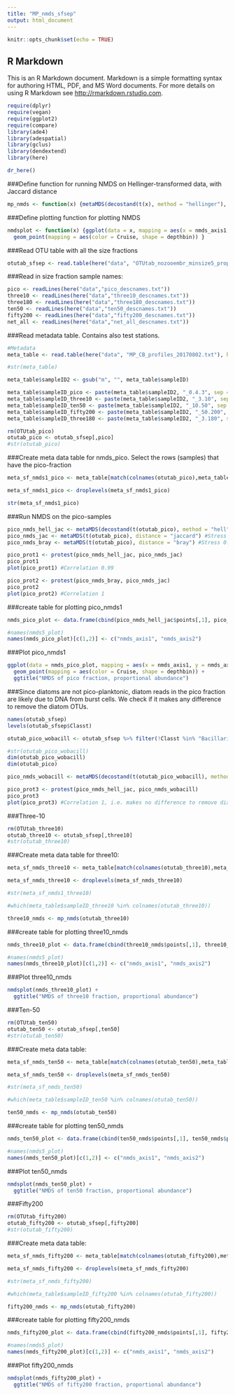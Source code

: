 ```yaml
---
title: "MP_nmds_sfsep"
output: html_document
---
```


```r
knitr::opts_chunk$set(echo = TRUE)
```

## R Markdown

This is an R Markdown document. Markdown is a simple formatting syntax for authoring HTML, PDF, and MS Word documents. For more details on using R Markdown see <http://rmarkdown.rstudio.com>.

```r
require(dplyr)
require(vegan)
require(ggplot2)
require(compare)
library(ade4)
library(adespatial)
library(gclus)
library(dendextend)
library(here)
```
```r
dr_here()
```
###Define function for running NMDS on Hellinger-transformed data, with Jaccard distance
```r
mp_nmds <- function(x) {metaMDS(decostand(t(x), method = "hellinger"), distance = "jaccard")}
```


###Define plotting function for plotting NMDS
```r
nmdsplot <- function(x) {ggplot(data = x, mapping = aes(x = nmds_axis1, y = nmds_axis2)) +
  geom_point(mapping = aes(color = Cruise, shape = depthbin)) } 
```


###Read OTU table with all the size fractions
```r
otutab_sfsep <- read.table(here("data", "OTUtab_nozooembr_minsize5_prop_wtax_wnewseqid_14032019_point.txt"), header = T, sep = "\t")
```

###Read in size fraction sample names:
```r
pico <- readLines(here("data","pico_descnames.txt"))
three10 <- readLines(here("data","three10_descnames.txt"))
three180 <- readLines(here("data","three180_descnames.txt"))
ten50 <- readLines(here("data","ten50_descnames.txt"))
fifty200 <- readLines(here("data","fifty200_descnames.txt"))
net_all <- readLines(here("data","net_all_descnames.txt"))
```

###Read metadata table. Contains also test stations.
```r
#Metadata
meta_table <- read.table(here("data", "MP_CB_profiles_20170802.txt"), header = T, sep = "\t", fill = NA)

#str(meta_table)

meta_table$sampleID2 <- gsub("m", "", meta_table$sampleID)

meta_table$sampleID_pico <- paste(meta_table$sampleID2, "_0.4.3", sep = "")
meta_table$sampleID_three10 <- paste(meta_table$sampleID2, "_3.10", sep = "")
meta_table$sampleID_ten50 <- paste(meta_table$sampleID2, "_10.50", sep = "")
meta_table$sampleID_fifty200 <- paste(meta_table$sampleID2, "_50.200", sep = "")
meta_table$sampleID_three180 <- paste(meta_table$sampleID2, "_3.180", sep = "")
```

```r
rm(OTUtab_pico)
otutab_pico <- otutab_sfsep[,pico]
#str(otutab_pico)
```

###Create meta data table for nmds_pico. Select the rows (samples) that have the pico-fraction
```r
meta_sf_nmds1_pico <- meta_table[match(colnames(otutab_pico),meta_table$sampleID_pico),]

meta_sf_nmds1_pico <- droplevels(meta_sf_nmds1_pico)

str(meta_sf_nmds1_pico)
```

###Run NMDS on the pico-samples
```r
pico_nmds_hell_jac <- metaMDS(decostand(t(otutab_pico), method = "hell"), distance = "jaccard") #Stress 0.12
pico_nmds_jac <- metaMDS(t(otutab_pico), distance = "jaccard") #Stress 0.13
pico_nmds_bray <- metaMDS(t(otutab_pico), distance = "bray") #Stress 0.13

pico_prot1 <- protest(pico_nmds_hell_jac, pico_nmds_jac)
pico_prot1
plot(pico_prot1) #Correlation 0.99

pico_prot2 <- protest(pico_nmds_bray, pico_nmds_jac)
pico_prot2
plot(pico_prot2) #Correlation 1
```

###create table for plotting pico_nmds1
```r
nmds_pico_plot <- data.frame(cbind(pico_nmds_hell_jac$points[,1], pico_nmds_hell_jac$points[,2], meta_sf_nmds1_pico))

#names(nmds5_plot)
names(nmds_pico_plot)[c(1,2)] <- c("nmds_axis1", "nmds_axis2")
```

###Plot pico_nmds1
```r
ggplot(data = nmds_pico_plot, mapping = aes(x = nmds_axis1, y = nmds_axis2)) +
  geom_point(mapping = aes(color = Cruise, shape = depthbin)) +
  ggtitle("NMDS of pico fraction, proportional abundance")
```

###Since diatoms are not pico-planktonic, diatom reads in the pico fraction are likely due to DNA from burst cells. We check if it makes any difference to remove the diatom OTUs.
```r
names(otutab_sfsep)
levels(otutab_sfsep$Classt)

otutab_pico_wobacill <- otutab_sfsep %>% filter(!Classt %in% "Bacillariophyta") %>% select(pico)

#str(otutab_pico_wobacill)
dim(otutab_pico_wobacill)
dim(otutab_pico)
```
```r
pico_nmds_wobacill <- metaMDS(decostand(t(otutab_pico_wobacill), method = "hellinger"), distance = "jaccard") #Stress 0.12

pico_prot3 <- protest(pico_nmds_hell_jac, pico_nmds_wobacill)
pico_prot3
plot(pico_prot3) #Correlation 1, i.e. makes no difference to remove diatom OTUs from pico-fraction
```

###Three-10
```r
rm(OTUtab_three10)
otutab_three10 <- otutab_sfsep[,three10]
#str(otutab_three10)
```

###Create meta data table for three10:
```r
meta_sf_nmds_three10 <- meta_table[match(colnames(otutab_three10),meta_table$sampleID_three10),]

meta_sf_nmds_three10 <- droplevels(meta_sf_nmds_three10)

#str(meta_sf_nmds1_three10)

#which(meta_table$sampleID_three10 %in% colnames(otutab_three10))
```

```r
three10_nmds <- mp_nmds(otutab_three10)
```

###create table for plotting three10_nmds
```r
nmds_three10_plot <- data.frame(cbind(three10_nmds$points[,1], three10_nmds$points[,2], meta_sf_nmds_three10))

#names(nmds5_plot)
names(nmds_three10_plot)[c(1,2)] <- c("nmds_axis1", "nmds_axis2")
```

###Plot three10_nmds
```r
nmdsplot(nmds_three10_plot) +
  ggtitle("NMDS of three10 fraction, proportional abundance")
```

###Ten-50
```r
rm(OTUtab_ten50)
otutab_ten50 <- otutab_sfsep[,ten50]
#str(otutab_ten50)
```

###Create meta data table:
```r
meta_sf_nmds_ten50 <- meta_table[match(colnames(otutab_ten50),meta_table$sampleID_ten50),]

meta_sf_nmds_ten50 <- droplevels(meta_sf_nmds_ten50)

#str(meta_sf_nmds_ten50)

#which(meta_table$sampleID_ten50 %in% colnames(otutab_ten50))
```

```r
ten50_nmds <- mp_nmds(otutab_ten50)
```

###create table for plotting ten50_nmds
```r
nmds_ten50_plot <- data.frame(cbind(ten50_nmds$points[,1], ten50_nmds$points[,2], meta_sf_nmds_ten50))

#names(nmds5_plot)
names(nmds_ten50_plot)[c(1,2)] <- c("nmds_axis1", "nmds_axis2")
```

###Plot ten50_nmds
```r
nmdsplot(nmds_ten50_plot) +
  ggtitle("NMDS of ten50 fraction, proportional abundance")
```

###Fifty200
```r
rm(OTUtab_fifty200)
otutab_fifty200 <- otutab_sfsep[,fifty200]
#str(otutab_fifty200)
```

###Create meta data table:
```r
meta_sf_nmds_fifty200 <- meta_table[match(colnames(otutab_fifty200),meta_table$sampleID_fifty200),]

meta_sf_nmds_fifty200 <- droplevels(meta_sf_nmds_fifty200)

#str(meta_sf_nmds_fifty200)

#which(meta_table$sampleID_fifty200 %in% colnames(otutab_fifty200))
```

```r
fifty200_nmds <- mp_nmds(otutab_fifty200)
```

###create table for plotting fifty200_nmds
```r
nmds_fifty200_plot <- data.frame(cbind(fifty200_nmds$points[,1], fifty200_nmds$points[,2], meta_sf_nmds_fifty200))

#names(nmds5_plot)
names(nmds_fifty200_plot)[c(1,2)] <- c("nmds_axis1", "nmds_axis2")
```

###Plot fifty200_nmds
```r
nmdsplot(nmds_fifty200_plot) +
  ggtitle("NMDS of fifty200 fraction, proportional abundance")
```